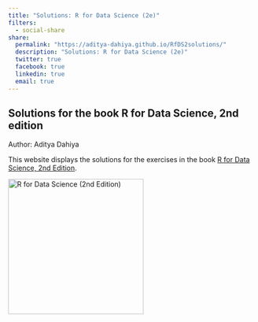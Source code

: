 ```yaml
---
title: "Solutions: R for Data Science (2e)"
filters:
  - social-share
share:
  permalink: "https://aditya-dahiya.github.io/RfDS2solutions/"
  description: "Solutions: R for Data Science (2e)"
  twitter: true
  facebook: true
  linkedin: true
  email: true
---
```


## Solutions for the book R for Data Science, 2nd edition

Author: Aditya Dahiya

This website displays the solutions for the exercises in the book [R for Data Science, 2nd Edition](https://r4ds.hadley.nz/ "R for Data Science (2e)").

[![R for Data Science (2nd Edition)](https://r4ds.hadley.nz/cover.jpg){fig-alt="R for Data Science (2nd Edition)" fig-align="left" width="275"}](https://r4ds.hadley.nz/)
